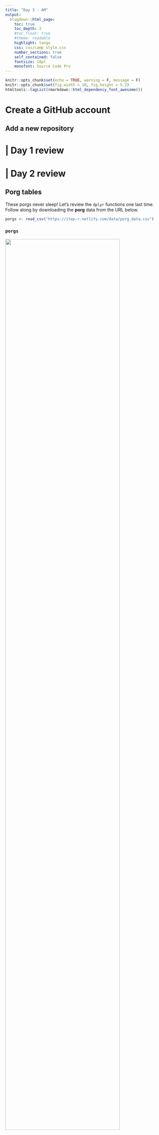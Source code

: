 ```yaml
---
title: "Day 3 - AM"
output: 
  blogdown::html_page: 
    toc: true
    toc_depth: 2
    #toc_float: true
    #theme: readable
    highlight: tango
    css: css/camp_style.css
    number_sections: true
    self_contained: false
    fontsize: 18pt
    monofont: Source Code Pro
---
```


```r
knitr::opts_chunk$set(echo = TRUE, warning = F, message = F)
knitr::opts_chunk$set(fig.width = 10, fig.height = 5.2) 
htmltools::tagList(rmarkdown::html_dependency_font_awesome())
```

# Create a GitHub account

## Add a new repository


# | Day 1 review



# | Day 2 review

## Porg tables {.tabset}

These porgs never sleep! Let's review the `dplyr` functions one last time. Follow along by downloading the __porg__ data from the URL below.

```r
porgs <- read_csv("https://itep-r.netlify.com/data/porg_data.csv")

```

### `porgs` {-}

![](../images/porgs/porgs_tbl.png){style="width: 85%;"}

<br><hr><br>


### `group_by`  {-}

![](../images/porgs/groupby.png){style="width: 77%;"}

<br>

![](../images/porgs/groupby_tbl.png){style="width: 94%; margin-left: 2%; margin-top: 12px;"}

<br><hr><br>

### `left_join`  {-}

![](../images/porgs/leftjoin_porgs.png){style="width: 98%;"}

<br><hr><br>


## `ggplot` review


# | Compare years

```r

# It requires the data to have columns “siteid”, “cas”, “Date”,  “Result”, and “Censored” (T/F depending on if the result < MDL). 
# The “site_number” argument in “site_compare” is the siteid that you want to compare the other sites in your data to.

completeness_check = function(data, grouping_vars = c("siteid", "cas", "Year")) {
  
  library(data.table)
  library(dplyr)
  library(lubridate)
  
  # Create a sampling calendar based on EPA's air toxics monitoring schedule
  sample_calendar <- function(start         = "2017-01-01", 
                              end           = "2017-12-31", 
                              day_interval  = 6,
                              EPA_days      = T) {
    
    # Convert 'start' and 'end' to class date
    start <- ymd(start)
    end   <- ymd(end)
    
    # Set official start date to selected EPA calendar
    epa_start <- if_else(EPA_days, ymd("1989-12-24"), start)
    
    # Create full table of sampling dates
    calendar <- seq(from = epa_start, to = end, by = paste(day_interval, "days"))
    
    # Subset to user's date range
    calendar <- calendar[between(calendar, start, end)]
    
    return(calendar)
  }
  
  join_expected = function(data, samp_freq) {
    #Construct sampling seasons
    sampling_seasons = data.table(Month = 1:12, season = c(1,1,1,1,2,2,2,2,2,2,1,1))
    
    # Find the year range of your data
    date_range <- range(data$Date)
    
    # Create expected sample calendar
    epa_schedule <- data.table(Date = sample_calendar(start = format(date_range[1], "%Y-01-01"), #Extend range to first day of the year
                                                      end   = format(date_range[2], "%Y-12-31"), #Extend range to last day of the year
                                                      day_interval = samp_freq))
    
    # Add year and calendar quarter columns
    epa_schedule[, `:=`(Year = year(Date), Month = month(Date))]
    epa_schedule <- sampling_seasons[epa_schedule, on = "Month"]
    
    # Count the expected number of samples per quarter and year.
    epa_schedule <- epa_schedule[, .(expected_season_samples = n_distinct(Date)), by = .(Year, season)
                                 ][, expected_annual_samples := sum(expected_season_samples), by = Year]
    
    # Assign each date to a season
    data[, `:=`(Year = year(Date), Month = month(Date))]
    data = sampling_seasons[data, on = "Month"]
    
    # Count the number of sampling dates for each season and year.
    data[, valid_season_samples := n_distinct(Date[!is.na(Result)]), by = .(siteid, cas, Year, season)
         ][, valid_annual_samples := n_distinct(Date[!is.na(Result)]), by = .(siteid, cas, Year)]
    
    # Join expected sample table to data by quarter and year columns
    data <- epa_schedule[data, on = c("Year", "season")]
    
    return(data)
  }
  
  setDT(data)
  
  #Convert Date to date format
  data[, Date := ymd(Date)]
  
  #Join the expected number of samples for each site/year to the data
  data = data[, join_expected(copy(.SD), .BY), by = samp_freq]
  
  # Divide valid samples by expected samples
  data <- data[, .(num_samples = valid_season_samples[1],
                   pct_season_samples = round(valid_season_samples[1] / expected_season_samples[1], 2)),
               by = .(siteid, cas, Year, season)
               ][, Complete := pct_season_samples >= 0.75
                 ][, .(Count_Sampled = sum(num_samples, na.rm = T),
                       min_pct_season = ifelse(.N >= 2, 100 * min(pct_season_samples), 0)),
                   by = grouping_vars
                   ][, Complete := min_pct_season >= 75]
  
  return(data %>% select(one_of(c(grouping_vars, "Count_Sampled","min_pct_season", "Complete"))) %>% ungroup() )
  
}



site_compare = function(data, site_number, Boot_Repeats = 1000) {
  library(EnvStats)
  set.seed(2018)
  
  annual_AT_means = function(air_toxics) {
    
    air_toxics = mutate(air_toxics, Year = year(ymd(Date)), Quarter = quarter(ymd(Date)) )
    sample_complete = air_toxics %>% completeness_check()
    
    enough_detects = air_toxics %>% group_by(siteid, cas, Year) %>% summarise(Detected = mean(Censored, na.rm = T) <= 0.8 )
    
    site_means = air_toxics %>% group_by(siteid, cas, Year) %>% summarise(Mean = ifelse(length(unique(Result[!is.na(Result) & !Censored] ) ) < 2, NA,
                                                                                        ifelse (any(Censored, na.rm = T), elnormAltCensored(Result, Censored, method = "impute.w.mle", ci = F)$parameters[[1]], mean(Result, na.rm = T) ) ) )
    
    site_means = left_join(site_means, sample_complete, by = c("siteid", "cas", "Year") ) %>%
      left_join(enough_detects, by = c("siteid", "cas", "Year") ) %>% mutate(Mean = ifelse(Detected, Mean, NA), ID = paste(siteid, cas, Year) )
    
    return(site_means)
  }
  
  MLE_est <- function(data){
    
    results = data$Result
    censored = data$Censored
    n = sum(!is.na(results))
    
    if (length(unique(results[!is.na(results) & !censored] ) ) < 2 ) {
      MLE_means = NA
    }
    
    else {
      random.rows = NULL  
      random.rows = sample(which(!is.na(censored) & (!censored) & !duplicated(results) ), 2, replace = FALSE)
      random.rows = c(random.rows, sample(which(!is.na(censored)), n-2, replace = TRUE))
      
      MLE_means = ifelse(sum(censored[random.rows], na.rm = T) == 0, mean(results[random.rows]), elnormAltCensored(results[random.rows], censored[random.rows], method = "impute.w.mle", ci = F)$parameters[[1]] )
    }
    
    return(MLE_means)
  }
  
  data = mutate(data, Year = year(Date), Result = ifelse(Censored, RL - 1e-16, Result), ID = paste(siteid, cas, Year))
  
  Bootstrap_means = replicate(Boot_Repeats, (by(data, data$ID, MLE_est) ) )
  
  Bootstrap_means = rownames_to_column(as.data.frame(Bootstrap_means), "ID" )
  
  Bootstrap_means = right_join(annual_AT_means(data), Bootstrap_means, by = "ID")
  
  Bootstrap_means = Bootstrap_means %>% group_by(cas, Year) %>% arrange(desc(siteid == site_number), .by_group = T ) %>%
    group_by(cas, Year) %>% mutate_at(vars(num_range("V", 1:Boot_Repeats)), funs(c(first(.), (. - first(.))[-1])) ) %>% ungroup()
  
  LB = select(Bootstrap_means, num_range("V", 1:Boot_Repeats) ) %>% apply(1, function(x) sort(-x)[floor(0.025 * Boot_Repeats)] )
  UB = select(Bootstrap_means, num_range("V", 1:Boot_Repeats) ) %>% apply(1, function(x) sort(-x)[ceiling(0.975 * Boot_Repeats)] )
  
  CI = data.frame(Lower = LB, Upper = UB)
  CI = bind_cols(CI, Bootstrap_means) %>% select(Lower:ID) %>% group_by(Year) %>%
    mutate(Lower = ifelse(any(siteid == site_number & Detected) & siteid != site_number & 
                            Detected, Lower, NA), Upper = ifelse(any(siteid == site_number & Detected) & siteid != 
                                                                   site_number & Detected, Upper, NA), Comparison = ifelse(Lower > 0, "Higher", ifelse(Upper < 0, 
                                                                                                                                                       "Lower", "Same") ) )
  
  return(CI %>% ungroup() )
  
```
  
}


<br>

